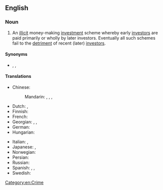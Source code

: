 {{also|pyramid-scheme}}
==English==
{{wikipedia}}

===Noun===
{{en-noun}}

# An [[illicit]] money-making [[investment]] scheme whereby early [[investors]] are paid primarily or wholly by later investors. Eventually all such schemes fail to the [[detriment]] of recent (later) [[investors]].

====Synonyms====
* {{l|en|Ponzi scam}}, {{l|fi|Ponzi scheme}}, {{l|en|pyramid selling scheme}}

====Translations====
{{trans-top|illicit money-making scheme}}
* Chinese:
*: Mandarin: {{t+|cmn|層壓式推銷|sc=Hani}}, {{t+|cmn|层压式推销|tr=céngyāshì tuīxiāo|sc=Hani}}, {{t|cmn|非法傳銷}}, {{t|cmn|非法传销|tr=fēifǎ chuánxiāo}}
* Dutch: {{t|nl|pyramidesysteem|n}}, {{t|nl|pyramidespel|n}}
* Finnish: {{t|fi|pyramidihuijaus}}
* French: {{t+|fr|vente pyramidale|f}}
* Georgian: {{t|ka|პირამიდის სქემა}}, {{t|ka|ფინანსური პირამიდის სქემა}}, {{t|ka|ფინანსური პირამიდა}}
* German: {{t+|de|Schneeballsystem|n}}
* Hungarian: {{t|hu|piramisjáték}}
{{trans-mid}}
* Italian: {{t|it|marketing piramidale}}, {{t|it|sistema piramidale}}
* Japanese: {{t|ja|無限連鎖講|tr=むげんれんさこう, mugenrensakō}}, {{t|ja|ネズミ講|tr=nezumikō}}
* Norwegian: {{t|no|pyramidespill|n}}
* Persian: {{t|fa|طرح هرمی|tr=tarh-e herami|sc=fa-Arab}}
* Russian: {{t+|ru|финансовая пирами́да}}
* Spanish: {{t|es|esquema de pirámide}}, {{t|es|esquema piramidal}}, {{t|es|estafa piramidal}}
* Swedish: {{t|sv|pyramidspel|n}}
{{trans-bottom}}

[[Category:en:Crime]]